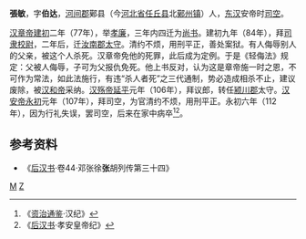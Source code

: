 '''張敏'''，字'''伯达'''，[[河間郡|河间郡]]鄚县（今[[河北省|河北省]][[任丘县|任丘县]]北[[鄚州镇|鄚州镇]]）人，[[东汉|东汉]]安帝时[[司空|司空]]。

[[汉章帝|汉章帝]][[建初_(东汉)|建初]]二年（77年），举[[孝廉|孝廉]]，三年内四迁为[[尚书_(官职)|尚书]]。建初九年（84年），拜[[司隶校尉|司隶校尉]]，二年后，迁[[汝南郡|汝南郡]][[太守|太守]]。清约不烦，用刑平正，善处案狱。有人侮辱别人的父亲，被这个人杀死。汉章帝免他的死罪，此后成为定例。于是《轻侮法》规定：父被人侮辱，子可为父报仇免死。他上书反对，认为这是章帝施一时之恩，不可作为常法，如此法施行，有违“杀人者死”之三代通制，势必造成相杀不止，建议废除，被[[汉和帝|汉和帝]]采纳。[[汉殇帝|汉殇帝]][[延平_(东汉)|延平]]元年（106年），拜议郎，转任[[颍川郡|颍川郡]]太守。[[汉安帝|汉安帝]][[永初_(东汉)|永初]]元年（107年），拜司空，为官清约不烦，用刑平正。永初六年（112年），因为行礼失误，罢司空，后来在家中病卒<ref>《[[资治通鉴|资治通鉴]]·汉纪》</ref><ref>《[[后汉书|后汉书]]·孝安皇帝纪》</ref>。

== 参考资料 ==
{{reflist}}
* 《[[后汉书|后汉书]]·卷44·邓张徐'''张'''胡列传第三十四》
{{東漢大司空司空}}
[[Category:张姓|M]]
[[Category:任丘人|Z]]